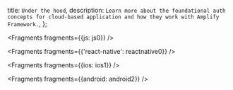   title: `Under the hood`,
  description: `Learn more about the foundational auth concepts for cloud-based application and how they work with Amplify Framework.`,
};


<Fragments fragments={{js: js0}} />


<Fragments fragments={{'react-native': reactnative0}} />


<Fragments fragments={{ios: ios1}} />


<Fragments fragments={{android: android2}} />
